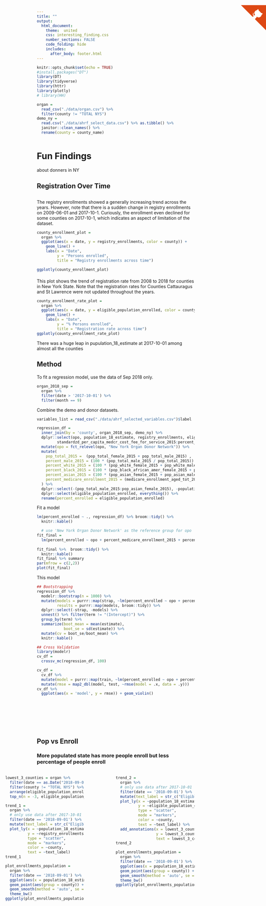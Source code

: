 ```yaml
---
title: ""
output: 
  html_document:
    theme:  united
    css: interesting_finding.css
    number_sections: FALSE
    code_folding: hide
    includes:
      after_body: footer.html
---
```


```r
knitr::opts_chunk$set(echo = TRUE)
#install.packages("DT")
library(DT)
library(tidyverse)
library(httr)
library(plotly)
# library(HH)
```

<a href="https://github.com/jackyan0320/p8105_final_project" class="github-corner" aria-label="View source on Github"><svg width="80" height="80" viewBox="0 0 250 250" style="fill:#dd4814; color:#fff; position: absolute; top: 50; border: 0; right: 0;" aria-hidden="true"><path d="M0,0 L115,115 L130,115 L142,142 L250,250 L250,0 Z"></path><path d="M128.3,109.0 C113.8,99.7 119.0,89.6 119.0,89.6 C122.0,82.7 120.5,78.6 120.5,78.6 C119.2,72.0 123.4,76.3 123.4,76.3 C127.3,80.9 125.5,87.3 125.5,87.3 C122.9,97.6 130.6,101.9 134.4,103.2" fill="currentColor" style="transform-origin: 130px 106px;" class="octo-arm"></path><path d="M115.0,115.0 C114.9,115.1 118.7,116.5 119.8,115.4 L133.7,101.6 C136.9,99.2 139.9,98.4 142.2,98.6 C133.8,88.0 127.5,74.4 143.8,58.0 C148.5,53.4 154.0,51.2 159.7,51.0 C160.3,49.4 163.2,43.6 171.4,40.1 C171.4,40.1 176.1,42.5 178.8,56.2 C183.1,58.6 187.2,61.8 190.9,65.4 C194.5,69.0 197.7,73.2 200.1,77.6 C213.8,80.2 216.3,84.9 216.3,84.9 C212.7,93.1 206.9,96.0 205.4,96.6 C205.1,102.4 203.0,107.8 198.3,112.5 C181.9,128.9 168.3,122.5 157.7,114.1 C157.9,116.9 156.7,120.9 152.7,124.9 L141.0,136.5 C139.8,137.7 141.6,141.9 141.8,141.8 Z" fill="currentColor" class="octo-body"></path></svg></a><style>.github-corner:hover .octo-arm{animation:octocat-wave 560ms ease-in-out}@keyframes octocat-wave{0%,100%{transform:rotate(0)}20%,60%{transform:rotate(-25deg)}40%,80%{transform:rotate(10deg)}}@media (max-width:500px){.github-corner:hover .octo-arm{animation:none}.github-corner .octo-arm{animation:octocat-wave 560ms ease-in-out}} </style>

```r
organ =
  read_csv("./data/organ.csv") %>% 
  filter(county != "TOTAL NYS") 
demo_ny = 
  read.csv("./data/ahrf_select_data.csv") %>% as.tibble() %>% 
  janitor::clean_names() %>% 
  rename(county = county_name) 
```

<div style="margin-bottom:50px;">
</div>

# Fun Findings {.tabset .tabset-fade .tabset-pills}
about donners in NY

<div style="margin-bottom:30px;">
</div>

## Registration Over Time 

<div style="margin-bottom:30px;">
</div>

The registry enrollments showed a generally increasing trend across the years. However, note that there is a sudden change in registry enrollments on 2009-06-01 and 2017-10-1. Curiously, the enrollment even declined for some counties on 2017-10-1, which indicates an aspect of limitation of the dataset.
```r
county_enrollment_plot = 
  organ %>% 
  ggplot(aes(x = date, y = registry_enrollments, color = county)) +
    geom_line() +
    labs(x = "Date", 
         y = "Persons enrolled", 
         title = "Registry enrollments across time")

ggplotly(county_enrollment_plot)
```

<div style="margin-bottom:20px;">
</div>


This plot shows the trend of registration rate from 2008 to 2018 for counties in New York State. Note that the registration rates for Counties Cattauragus and St Lawrence were not updated throughout the years.
     
```r
county_enrollment_rate_plot = 
  organ %>% 
  ggplot(aes(x = date, y = eligible_population_enrolled, color = county)) +
    geom_line() +
    labs(x = "Date", 
         y = "% Persons enrolled", 
         title = "Registration rate across time")
ggplotly(county_enrollment_rate_plot)
```

There was a huge leap in pupulation_18_estimate at 2017-10-01 among almost all the counties

## Method 

<div style="margin-bottom:20px;">
</div>


To fit a regression model, use the data of Sep 2018 only.

```r
organ_2018_sep =
  organ %>%
  filter(date > '2017-10-01') %>% 
  filter(month == 9) 


```

Combine the demo and donor datasets.

```r
variables_list = read_csv("./data/ahrf_selected_variables.csv")$label

regression_df = 
  inner_join(by = 'county', organ_2018_sep, demo_ny) %>% 
  dplyr::select(opo, population_18_estimate, registry_enrollments, eligible_population_enrolled,
         standardzd_per_capita_medcr_cost_fee_for_service_2015:percent_educ_hlth_care_soc_asst_2011_15) %>% 
  mutate(opo = fct_relevel(opo, "New York Organ Donor Network")) %>% 
  mutate(
    pop_total_2015 =  (pop_total_female_2015 + pop_total_male_2015) ,
    percent_male_2015 = (100 * (pop_total_male_2015 / pop_total_2015)) %>% round(., digits = 2),
    percent_white_2015 = (100 * (pop_white_female_2015 + pop_white_male_2015) / pop_total_2015) %>% round(., digits = 2),
    percent_black_2015 = (100 * (pop_black_african_amer_female_2015 + pop_black_african_amer_male_2015) / pop_total_2015) %>% round(., digits = 2) ,
    percent_asian_2015 = (100 * (pop_asian_female_2015 + pop_asian_male_2015) / pop_total_2015) %>% round(., digits = 2),
    percent_medicare_enrollment_2015 = (medicare_enrollment_aged_tot_2015 * 100 / pop_total_2015) %>% round(., digits = 2)
  ) %>% 
  dplyr::select(-(pop_total_male_2015:pop_asian_female_2015), -population_estimate_2016, -medicare_enrollment_aged_tot_2015) %>% 
  dplyr::select(eligible_population_enrolled, everything()) %>% 
  rename(percent_enrolled = eligible_population_enrolled)

```

Fit a model

```r

lm(percent_enrolled ~ ., regression_df) %>% broom::tidy() %>% 
  knitr::kable()

  # use 'New York Organ Donor Network' as the reference group for opo
fit_final = 
  lm(percent_enrolled ~ opo + percent_medicare_enrollment_2015 + percent_male_2015 + percent_white_2015*percent_persons_25_w_hs_diploma_2011_15 + percent_persons_25_w_4_yrs_college_2011_15, data = regression_df) 
 
fit_final %>%  broom::tidy() %>% 
  knitr::kable()
fit_final %>% summary 
par(mfrow = c(2,2))
plot(fit_final)
```

This model 

```r
## Bootstrapping
regression_df %>% 
  modelr::bootstrap(n = 1000) %>% 
  mutate(models = purrr::map(strap, ~lm(percent_enrolled ~ opo + percent_medicare_enrollment_2015 + percent_male_2015 + percent_white_2015*percent_persons_25_w_hs_diploma_2011_15 + percent_persons_25_w_4_yrs_college_2011_15, data = .x)),
         results = purrr::map(models, broom::tidy)) %>% 
  dplyr::select(-strap, -models) %>% 
  unnest() %>% filter(term != "(Intercept)") %>% 
  group_by(term) %>% 
  summarize(boot_mean = mean(estimate),
            boot_se = sd(estimate)) %>% 
  mutate(cv = boot_se/boot_mean) %>% 
  knitr::kable()

## Cross Validation
library(modelr)
cv_df = 
  crossv_mc(regression_df, 100) 

cv_df = 
  cv_df %>% 
  mutate(model = purrr::map(train, ~lm(percent_enrolled ~ opo + percent_medicare_enrollment_2015 + percent_male_2015 + percent_white_2015*percent_persons_25_w_hs_diploma_2011_15 + percent_persons_25_w_4_yrs_college_2011_15, data = .x))) %>% 
  mutate(rmse = map2_dbl(model, test, ~rmse(model = .x, data = .y)))
cv_df %>% 
  ggplot(aes(x = 'model', y = rmse)) + geom_violin()
```


<br />
<br />
<br />
<br />


</div>

<div style="margin-bottom:50px;">
</div>


## Pop vs Enroll

<div style="margin-bottom:20px;">
</div>

### More populated state has more people enroll but less percentage of people enroll

<div style="margin-bottom:20px;">
</div>

<div style = "float: left; width : 50%; margin-left: -20%">
```r
lowest_3_counties = organ %>% 
  filter(date == as.Date("2018-09-01")) %>% 
  filter(county != "TOTAL NYS") %>%
  arrange(eligible_population_enrolled) %>%
  top_n(n = -3, eligible_population_enrolled)

trend_1 = 
  organ %>%
  # only use data after 2017-10-01
  filter(date == '2018-09-01') %>% 
  mutate(text_label = str_c("Eligible pop:", population_18_estimate, '\nregistry_enrollments: ',  registry_enrollments, "\nCounty:", county, "\ndate:", date)) %>% 
  plot_ly(x = ~population_18_estimate, 
          y = ~registry_enrollments, 
          type = "scatter", 
          mode = "markers",
          color = ~county,
          text = ~text_label) 
trend_1 

plot_enrollments_population = 
  organ %>%
  filter(date == '2018-09-01') %>% 
  ggplot(aes(x = population_18_estimate, y = registry_enrollments)) +
  geom_point(aes(group = county)) +
  geom_smooth(method = 'auto', se = FALSE) +
  theme_bw() 
ggplotly(plot_enrollments_population)

```
</div>

<div style = "float: right; width : 50%"> 
```r

trend_2 = 
  organ %>%
  # only use data after 2017-10-01
  filter(date == '2018-09-01') %>% 
  mutate(text_label = str_c("Eligible pop:", population_18_estimate, '\nregistry_enrollments: ',  registry_enrollments, "\nCounty:", county, "\ndate:", date)) %>% 
  plot_ly(x = ~population_18_estimate, 
          y = ~eligible_population_enrolled, 
          type = "scatter", 
          mode = "markers",
          color = ~county,
          text = ~text_label) %>% 
  add_annotations(x = lowest_3_counties$population_18_estimate , 
                  y = lowest_3_counties$eligible_population_enrolled, 
                  text = lowest_3_counties$county)
trend_2

plot_enrollments_population = 
  organ %>%
  filter(date == '2018-09-01') %>% 
  ggplot(aes(x = population_18_estimate, y = eligible_population_enrolled)) +
  geom_point(aes(group = county)) +
  geom_smooth(method = 'auto', se = FALSE) +
  theme_bw()
ggplotly(plot_enrollments_population)
```
</div>
  
      
      